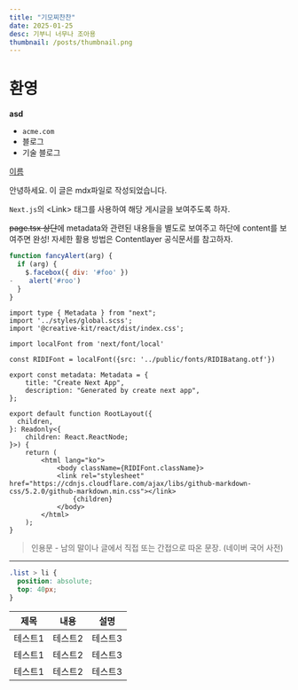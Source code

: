 ```yaml
---
title: "기모찌찬찬"
date: 2025-01-25
desc: 기부니 너무나 조아용
thumbnail: /posts/thumbnail.png
---
```

 
# 환영 

**asd**

- `acme.com`
- 블로그
- 기술 블로그

[이름](링크 "설명")

안녕하세요. 이 글은 mdx파일로 작성되었습니다.

`Next.js`의 \<Link> 태그를 사용하여 해당 게시글을 보여주도록 하자.

~~page.tsx 상단~~에 metadata와 관련된 내용들을 별도로 보여주고 하단에 content를 보여주면 완성! 자세한 활용 방법은 Contentlayer 공식문서를 참고하자.

```js
function fancyAlert(arg) {
  if (arg) {
    $.facebox({ div: '#foo' })
-    alert('#roo')
  }
}
```

```tsx
import type { Metadata } from "next";
import '../styles/global.scss';
import '@creative-kit/react/dist/index.css';

import localFont from 'next/font/local'

const RIDIFont = localFont({src: '../public/fonts/RIDIBatang.otf'})

export const metadata: Metadata = {
    title: "Create Next App",
    description: "Generated by create next app",
};

export default function RootLayout({
  children,
}: Readonly<{
    children: React.ReactNode;
}>) {
    return (
        <html lang="ko">
            <body className={RIDIFont.className}>
            <link rel="stylesheet" href="https://cdnjs.cloudflare.com/ajax/libs/github-markdown-css/5.2.0/github-markdown.min.css"></link>
                {children}
            </body>
        </html>
    );
}
```

> 인용문 - 남의 말이나 글에서 직접 또는 간접으로 따온 문장.
(네이버 국어 사전)

***

```css
.list > li {
  position: absolute;
  top: 40px;
}
```

|제목|내용|설명|
|------|---|---|
|테스트1|테스트2|테스트3|
|테스트1|테스트2|테스트3|
|테스트1|테스트2|테스트3|